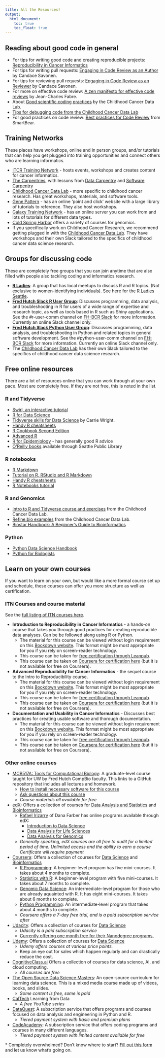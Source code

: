 ```yaml
---
title: All the Resources!
output:
  html_document:
    toc: true
    toc_float: true
---
```


## Reading about good code in general

- For tips for writing good code and creating reproducible projects: [Reproducibility in Cancer Informatics](https://jhudatascience.org/Reproducibility_in_Cancer_Informatics/)
- For tips for writing pull requests: [Engaging in Code Review as an Author](https://jhudatascience.org/Adv_Reproducibility_in_Cancer_Informatics/engaging-in-code-review---as-an-author.html) by Candace Savonen.
- For tips for reviewing pull requests: [Engaging in Code Review as an Reviewer](https://jhudatascience.org/Adv_Reproducibility_in_Cancer_Informatics/engaging-in-code-review---as-a-reviewer.html) by Candace Savonen.
- For more on effective code review: [A zen manifesto for effective code reviews](https://www.freecodecamp.org/news/a-zen-manifesto-for-effective-code-reviews-e30b5c95204a/) by Jean-Charles Fabre.
- About [Good scientific coding practices](https://github.com/AlexsLemonade/training-modules/blob/master/intro-to-R-tidyverse/00c-good-scientific-coding-practices.md) by the Childhood Cancer Data Lab.
- [Tips for debugging code from the Childhood Cancer Data Lab](https://github.com/AlexsLemonade/training-modules/blob/master/intro-to-R-tidyverse/00b-debugging_resources.md)
- For good practices on code review: [Best practices for Code Review](https://smartbear.com/en/learn/code-review/best-practices-for-peer-code-review/) from SmartBear.

## Training Networks

These places have workshops, online and in person groups, and/or tutorials that can help you get plugged into training opportunities and connect others who are learning informatics.

- [ITCR Training Network](https://www.itcrtraining.org/) - hosts events, workshops and creates content for cancer informatics.
- [The Carpentries](https://carpentries.org), with lessons from [Data Carpentry](https://datacarpentry.org) and [Software Carpentry](https://software-carpentry.org/lessons/)
- [Childhood Cancer Data Lab](https://www.ccdatalab.org/) - more specific to childhood cancer research. Has great workshops, materials, and software tools.
- [Gene Pattern](https://www.genepattern.org/) - has an online 'point and click' website with a large library of tutorials to reference. They also host workshops.
- [Galaxy Training Network](https://training.galaxyproject.org/) - has an online server you can work from and lots of tutorials for different data types.
- [Cold Spring Harbor](https://meetings.cshl.edu/courseshome.aspx) offers a variety of courses for genomics.
- If you specifically work on Childhood Cancer Research, we recommend getting plugged in with the [Childhood Cancer Data Lab](https://www.ccdatalab.org/). They have workshops and their own Slack tailored to the specifics of childhood cancer data science research.

## Groups for discussing code

These are completely free groups that you can join anytime that are also filled with people also tackling coding and informatics research.

- [**R Ladies**](https://rladies.org/): A group that has local meetups to discuss R and R topics. (Not exclusive to women-identifying individuals). See here for the [R Ladies Seattle](https://www.meetup.com/rladies-seattle/).
- [**Fred Hutch Slack R User Group**](https://app.slack.com/client/T8NN74686): Discusses programming, data analysis, and troubleshooting in R for users of a wide range of expertise and research topic, as well as tools based in R such as Shiny applications. See the #r-user-comm channel on [FH-BCR Slack](https://app.slack.com/client/T8NN74686) for more information. Currently an online Slack channel only.
- [**Fred Hutch Slack Python User Group**](https://app.slack.com/client/T8NN74686): Discusses programming, data analysis, and troubleshooting in Python and related topics in general software development. See the #python-user-comm channel on [FH-BCR Slack](https://app.slack.com/client/T8NN74686) for more information. Currently an online Slack channel only.
- The [Childhood Cancer Data Lab](https://www.ccdatalab.org/) has their own Slack tailored to the specifics of childhood cancer data science research.

## Free online resources

There are a lot of resources online that you can work through at your own pace. Most are completely free. If they are not free, this is noted in the list.

### R and Tidyverse

+ [Swirl, an interactive tutorial](https://swirlstats.com/)  
+ [R for Data Science](https://r4ds.had.co.nz/)  
+ [Tidyverse skills for Data Science](http://jhudatascience.org/tidyversecourse/) by Carrie Wright.
+ [Handy R cheatsheets](https://www.rstudio.com/resources/cheatsheets/)  
+ [R Cookbook Second Edition](https://rc2e.com/)
+ [Advanced R](https://adv-r.hadley.nz/)
+ [R for Epidemiology](https://www.r4epi.com/) - has generally good R advice
+ [O'Reilly books](https://www.spl.org/books-and-media/books-and-ebooks/safari-books-online) available through Seattle Public Library

### R notebooks

+ [R Markdown](http://rmarkdown.rstudio.com)  
+ [Tutorial on R, RStudio and R Markdown](https://ismayc.github.io/rbasics-book/)
+ [Handy R cheatsheets](https://www.rstudio.com/resources/cheatsheets/)  
+ [R Notebooks tutorial](https://bookdown.org/yihui/rmarkdown/)  

### R and Genomics

+ [Intro to R and Tidyverse course and exercises](https://github.com/AlexsLemonade/training-modules/tree/master/intro-to-R-tidyverse) from the Childhood Cancer Data Lab.
+ [Refine.bio examples](https://alexslemonade.github.io/refinebio-examples/index.html) from the Childhood Cancer Data Lab.
+ [Biostar Handbook: A Beginner's Guide to Bioinformatics](https://www.biostarhandbook.com)

### Python

- [Python Data Science Handbook](https://jakevdp.github.io/PythonDataScienceHandbook/)
- [Python for Biologists](https://www.pythonforbiologists.org/)

## Learn on your own courses

If you want to learn on your own, but would like a more formal course set up and schedule, these courses can offer you more structure as well as certification.

### ITN Courses and course material

See the [full listing of ITN courses here](https://www.itcrtraining.org/courses).

- **Introduction to Reproducibility in Cancer Informatics** - a hands-on course that takes you through good practices for creating reproducible data analyses. Can be be followed along using R or Python.
  - The material for this course can be viewed without login requirement on this [Bookdown website](https://jhudatascience.org/Reproducibility_in_Cancer_Informatics/). This format might be most appropriate for you if you rely on screen-reader technology.
  - This course can be taken for [free certification through Leanpub](https://leanpub.com/universities/courses/jhu/intro-reproducibility-in-cancer-informatics).
  - This course can be taken on [Coursera for certification here](https://www.coursera.org/learn/intro-to-reproducibility-cancer-informatics) (but it is not available for free on Coursera).
- **Advanced Reproducibility for Cancer Informatics** - the sequel course to the Intro to Reproducibility course.
  - The material for this course can be viewed without login requirement on this [Bookdown website](https://jhudatascience.org/Adv_Reproducibility_in_Cancer_Informatics/). This format might be most appropriate for you if you rely on screen-reader technology.
  - This course can be taken for [free certification through Leanpub](https://leanpub.com/universities/courses/jhu/adv-reproducibility-in-cancer-informatics).
  - This course can be taken on [Coursera for certification here](https://www.coursera.org/learn/adv-reproducibility-cancer-informatics) (but it is not available for free on Coursera).
- **Documentation and Usability in Cancer Informatics** - Discusses best practices for creating usable software and thorough documentation.
  - The material for this course can be viewed without login requirement on this [Bookdown website](https://jhudatascience.org/Documentation_and_Usability). This format might be most appropriate for you if you rely on screen-reader technology.
  - This course can be taken for [free certification through Leanpub](https://leanpub.com/universities/courses/jhu/documentation_and_usability/).
  - This course can be taken on [Coursera for certification here](https://www.coursera.org/learn/documentation-usability-cancer-informatics) (but it is not available for free on Coursera).

### Other online courses

- [MCB517A: Tools for Computational Biology](https://github.com/fredhutchio/tfcb_2019): A graduate-level course taught for UW by Fred Hutch CompBio faculty. This links to a GitHub repository that includes all lectures and homework.
  - [How to install necessary software for this course](https://github.com/fredhutchio/tfcb_2019/tree/master/software)
  - [Ask questions about this course](https://github.com/fredhutchio/tfcb_2019/issues)
  - *Course materials all available for free*
- [edX](https://www.edx.org): Offers a collection of courses for [Data Analysis and Statistics](https://www.edx.org/course/subject/data-analysis-statistics) and [Bioinformatics](https://www.edx.org/learn/bioinformatics)
  - [Rafael Irizarry](http://rafalab.github.io/) of Dana Farber has online programs available through edX:
    - [Introduction to Data Science](https://www.edx.org/professional-certificate/harvardx-data-science)
    - [Data Analysis for Life Sciences](https://www.edx.org/professional-certificate/harvardx-data-analysis-for-life-sciences)
    - [Data Analysis for Genomics](https://www.edx.org/professional-certificate/harvardx-data-analysis-for-genomics)
  - *Generally speaking, edX courses are all free to audit for a limited period of time. Unlimited access and the ability to earn a course Certificate will require payment*
- [Coursera](https://www.coursera.org): Offers a collection of courses for [Data Science](https://www.coursera.org/browse/data-science) and [Bioinformatics](https://www.coursera.org/browse/life-sciences/bioinformatics)
  - [R Programming](https://www.coursera.org/specializations/data-science-foundations-r): A beginner-level program has five mini-courses. It takes about 4 months to complete.
  - [Statistics with R](https://www.coursera.org/specializations/statistics): A beginner-level program with five mini-courses. It takes about 7 months to complete.
  - [Genomic Data Science](https://www.coursera.org/specializations/genomic-data-science): An intermediate-level program for those who are already aquainted with R. It has eight mini-courses. It takes about 6 months to complete.
  - [Python Programming](https://www.coursera.org/specializations/data-science-python): An intermediate-level program that takes about 4 months to complete.
  - *Coursera offers a 7-day free trial, and is a paid subscription service after*
- [Udacity](https://www.udacity.com): Offers a collection of courses for [Data Science](https://www.udacity.com/courses/school-of-data-science)
  - *Udacity is a paid subscription service*
  - [Currently offering one month free for their Nanodegree programs.](https://blog.udacity.com/2020/03/one-month-free-on-nanodegrees.html)
- [Udemy](https://www.udemy.com): Offers a collection of courses for [Data Science](https://www.udemy.com/courses/development/data-science/)
  - *Udemy offers courses at various price points.*
  - Keep an eye out for sales which happen regularly and can drastically reduce the cost.
- [CognitiveClass.ai](https://cognitiveclass.ai/) Offers a collection of courses for data science, AI, and cloud computing.
  - *All courses are free*
- [The Open Source Data Science Masters](http://datasciencemasters.org): An open-source curriculum for learning data science. This is a mixed media course made up of videos, books, and slides.
  - *Some content is free, some is paid*
- [CalTech](http://work.caltech.edu/telecourse) Learning from Data
  - *A free YouTube series*
- [DataQuest](https://www.dataquest.io/): A subscription service that offers programs and courses focused on data analysis and engineering in Python and R.
    - *Tiered payment system with basic and premium plans*
- [CodeAcademy](https://www.codecademy.com/): A subscription service that offers coding programs and courses in many different languages.
  - *Tiered payment system with limited content available for free*


\* Completely overwhelmed? Don't know where to start? [Fill out this form](https://forms.gle/8WkKbbpjg6AXTuMW7) and let us know what's going on.
